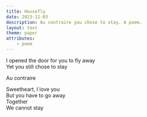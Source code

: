 ```yaml
---
title: Housefly
date: 2023-12-03
description: Au contraire you chose to stay. A poem.
layout: text
theme: paper
attributes:
    - poem
---
```


I opened the door for you to fly away<br />
Yet you still chose to stay<br />

Au contraire<br/>

Sweetheart, I love you<br />
But you have to go away<br />
Together<br />
We cannot stay<br />
